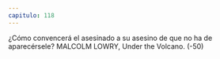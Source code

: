 ```yaml
---
capitulo: 118
---
```


¿Cómo convencerá el asesinado a su asesino de que no ha de aparecérsele?
MALCOLM LOWRY, Under the Volcano.
(-50)
